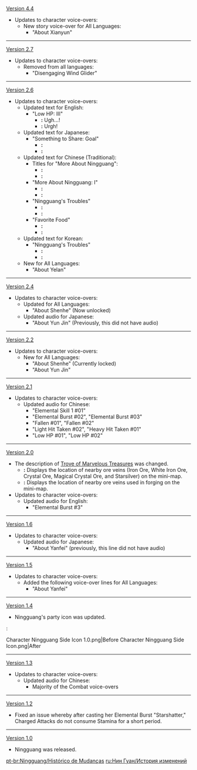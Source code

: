 {{Change History/Header}}
[[Version 4.4]]
* Updates to character voice-overs:
** New story voice-over for All Languages:
*** "About Xianyun"
----
[[Version 2.7]]
*Updates to character voice-overs:
**Removed from all languages:
***"Disengaging Wind Glider"
----
[[Version 2.6]]
* Updates to character voice-overs:
** Updated text for English:
*** "Low HP: III"
**** '''{{Color|Old}}:''' Ugh...!
**** '''{{Color|New}}:''' Urgh!
** Updated text for Japanese:
*** "Something to Share: Goal"
**** '''{{Color|Old}}:''' {{ja|帝君がいなくなったことは、璃月にとっても七星にとっても大きな試練。私だって、いろいろ悩んでうまく眠れなくなるのは久しぶりよ。<br>でも私は、私の目標を諦めない。いつか、群玉阁で七国を覆えるようにするわ。}}
**** '''{{Color|New}}:''' {{ja|帝君がいなくなったことは、璃月にとっても七星にとっても大きな試練。私だって、いろいろ悩んでうまく眠れなくなるのは久しぶりよ。<br>でも私は、私の目標を諦めない。いつか、群玉閣で七国を覆えるようにするわ。}}
** Updated text for Chinese (Traditional):
*** Titles for "More About Ningguang":
**** '''{{Color|Old}}:''' {{zh|t=想要瞭解凝光}}
**** '''{{Color|New}}:''' {{zh|t=想要了解凝光}}
*** "More About Ningguang: I"
**** '''{{Color|Old}}:''' {{zh|t=既然是{{MC|你|妳}}，就不用恪守那些繁文縟節了，可以隨意一些。不過，希望{{MC|你|妳}}能珍惜我的時間，言簡意賅地進行說明。}}
**** '''{{Color|New}}:''' {{zh|t=既然是{{MC|你|妳}}，就不用恪守那些繁文縟節了，可以隨意一些。不過，希望{{MC|你|妳}}能珍惜我的時間，言簡意賅地說明。}}
*** "Ningguang's Troubles"
**** '''{{Color|Old}}:''' {{zh|t=煩惱…哦？「璃月七星」的煩惱告訴了{{MC|你|妳}}…{{MC|你|妳}}的肩膀，能夠承受得住嗎？而且，如果{{MC|你|妳}}一不小心說出去了的話…}}
**** '''{{Color|New}}:''' {{zh|t=煩惱…喔？「璃月七星」的煩惱告訴了{{MC|你|妳}}…{{MC|你|妳}}的肩膀，能夠承受得住嗎？而且，如果{{MC|你|妳}}一不小心說出去了的話…}}
*** "Favorite Food"
**** '''{{Color|Old}}:''' {{zh|t=用老雞和豬骨小火久煮熬製高湯，淋在只取菜心的鮮嫩白菜上。我對飲食追求不深。平日裡吃點這樣的東西，也就夠了。}}
**** '''{{Color|New}}:''' {{zh|t=用老雞和豬骨小火久煮熬制高湯，淋在只取菜心的鮮嫩白菜上。我對飲食追求不深。平日裡吃點這樣的東西，也就夠了。}}
** Updated text for Korean:
*** "Ningguang's Troubles"
**** '''{{Color|Old}}:''' {{ko|고민…어? 「리월칠성」의 고민을 알려주면…네가 감당할 수 있겠어? 그리고 혹시라도 그걸 발설한다면…}}
**** '''{{Color|New}}:''' {{ko|고민…어? 「리월 칠성」의 고민을 알려주면…네가 감당할 수 있겠어? 그리고 혹시라도 그걸 발설한다면…}}
** New for All Languages:
*** "About Yelan"
----
[[Version 2.4]]
*Updates to character voice-overs:
**Updated for All Languages:
***"About Shenhe" (Now unlocked)
**Updated audio for Japanese:
***"About Yun Jin" (Previously, this did not have audio)
----
[[Version 2.2]]
*Updates to character voice-overs:
**New for All Languages:
***"About Shenhe" (Currently locked)
***"About Yun Jin"
----
[[Version 2.1]]
*Updates to character voice-overs:
**Updated audio for Chinese:
***"Elemental Skill 1 #01"
***"Elemental Burst #02", "Elemental Burst #03"
***"Fallen #01", "Fallen #02"
***"Light Hit Taken #02", "Heavy Hit Taken #01"
***"Low HP #01", "Low HP #02"
----
[[Version 2.0]]
*The description of [[Trove of Marvelous Treasures]] was changed.
** '''{{Color|Old description}}:''' Displays the location of nearby ore veins (Iron Ore, White Iron Ore, Crystal Ore, Magical Crystal Ore, and Starsilver) on the mini-map.
** '''{{Color|New description}}:''' Displays the location of nearby ore veins used in forging on the mini-map.
*Updates to character voice-overs:
**Updated audio for English:
***"Elemental Burst #3"
----
[[Version 1.6]]
*Updates to character voice-overs:
**Updated audio for Japanese:
***"About Yanfei" (previously, this line did not have audio)
----
[[Version 1.5]]
*Updates to character voice-overs:
**Added the following voice-over lines for All Languages:
***"About Yanfei"
----
[[Version 1.4]]
*Ningguang's party icon was updated.
:<gallery>
Character Ningguang Side Icon 1.0.png|Before
Character Ningguang Side Icon.png|After
</gallery>
----
[[Version 1.3]]
*Updates to character voice-overs:
**Updated audio for Chinese:
***Majority of the Combat voice-overs
----
[[Version 1.2]]
*Fixed an issue whereby after casting her Elemental Burst "Starshatter," Charged Attacks do not consume Stamina for a short period.
----
[[Version 1.0]]
*Ningguang was released.
<noinclude>


[[pt-br:Ningguang/Histórico de Mudanças]]
[[ru:Нин Гуан/История изменений]]
</noinclude>
